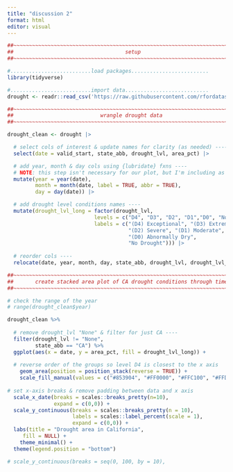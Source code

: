```yaml
---
title: "discussion 2"
format: html
editor: visual
---
```


```r
##~~~~~~~~~~~~~~~~~~~~~~~~~~~~~~~~~~~~~~~~~~~~~~~~~~~~~~~~~~~~~~~~~~~~~~~~~~~~~~
##                                    setup                                 ----
##~~~~~~~~~~~~~~~~~~~~~~~~~~~~~~~~~~~~~~~~~~~~~~~~~~~~~~~~~~~~~~~~~~~~~~~~~~~~~~

#..........................load packages.........................
library(tidyverse)

#..........................import data...........................
drought <- readr::read_csv('https://raw.githubusercontent.com/rfordatascience/tidytuesday/main/data/2021/2021-07-20/drought.csv')

##~~~~~~~~~~~~~~~~~~~~~~~~~~~~~~~~~~~~~~~~~~~~~~~~~~~~~~~~~~~~~~~~~~~~~~~~~~~~~~
##                            wrangle drought data                          ----
##~~~~~~~~~~~~~~~~~~~~~~~~~~~~~~~~~~~~~~~~~~~~~~~~~~~~~~~~~~~~~~~~~~~~~~~~~~~~~~

drought_clean <- drought |>

  # select cols of interest & update names for clarity (as needed) ----
  select(date = valid_start, state_abb, drought_lvl, area_pct) |> 

  # add year, month & day cols using {lubridate} fxns ----
  # NOTE: this step isn't necessary for our plot, but I'm including as examples of how to extract different date elements from a object of class `Date` using {lubridate} ----
  mutate(year = year(date),
         month = month(date, label = TRUE, abbr = TRUE),
         day = day(date)) |>

  # add drought level conditions names ----
  mutate(drought_lvl_long = factor(drought_lvl,
                            levels = c("D4", "D3", "D2", "D1","D0", "None"),
                            labels = c("(D4) Exceptional", "(D3) Extreme",
                                       "(D2) Severe", "(D1) Moderate", 
                                       "(D0) Abnormally Dry", 
                                       "No Drought"))) |>
  
  # reorder cols ----
  relocate(date, year, month, day, state_abb, drought_lvl, drought_lvl_long, area_pct)
```

```r
##~~~~~~~~~~~~~~~~~~~~~~~~~~~~~~~~~~~~~~~~~~~~~~~~~~~~~~~~~~~~~~~~~~~~~~~~~~~~~~
##       create stacked area plot of CA drought conditions through time     ----
##~~~~~~~~~~~~~~~~~~~~~~~~~~~~~~~~~~~~~~~~~~~~~~~~~~~~~~~~~~~~~~~~~~~~~~~~~~~~~~

# check the range of the year
# range(drought_clean$year)

drought_clean %>%  
  
  # remove drought_lvl "None" & filter for just CA ----
  filter(drought_lvl != "None",
         state_abb == "CA") %>% 
  ggplot(aes(x = date, y = area_pct, fill = drought_lvl_long)) +
  
  # reverse order of the groups so level D4 is closest to the x axis
    geom_area(position = position_stack(reverse = TRUE)) +
    scale_fill_manual(values = c("#853904", "#FF0000", "#FFC100", "#FFD965", "#FFFF00")) +
  
# set x-axis breaks & remove padding between data and x axis
  scale_x_date(breaks = scales::breaks_pretty(n=10),
               expand = c(0,0)) +
  scale_y_continuous(breaks = scales::breaks_pretty(n = 10),
                     labels = scales::label_percent(scale = 1),
                     expand = c(0,0)) +
  labs(title = "Drought area in California", 
     fill = NULL) +
    theme_minimal() +
  theme(legend.position = "bottom") 

# scale_y_continuous(breaks = seq(0, 100, by = 10), 

```

